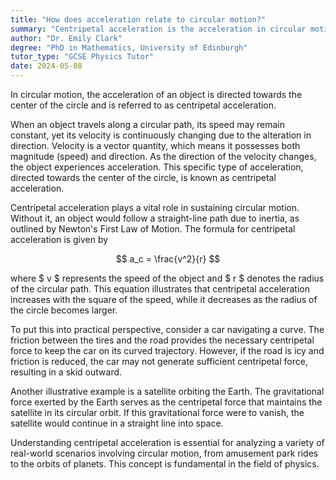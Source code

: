 ```yaml
---
title: "How does acceleration relate to circular motion?"
summary: "Centripetal acceleration is the acceleration in circular motion, directed towards the center of the circle, essential for maintaining an object's circular path."
author: "Dr. Emily Clark"
degree: "PhD in Mathematics, University of Edinburgh"
tutor_type: "GCSE Physics Tutor"
date: 2024-05-08
---
```


In circular motion, the acceleration of an object is directed towards the center of the circle and is referred to as centripetal acceleration.

When an object travels along a circular path, its speed may remain constant, yet its velocity is continuously changing due to the alteration in direction. Velocity is a vector quantity, which means it possesses both magnitude (speed) and direction. As the direction of the velocity changes, the object experiences acceleration. This specific type of acceleration, directed towards the center of the circle, is known as centripetal acceleration.

Centripetal acceleration plays a vital role in sustaining circular motion. Without it, an object would follow a straight-line path due to inertia, as outlined by Newton's First Law of Motion. The formula for centripetal acceleration is given by 

$$ 
a_c = \frac{v^2}{r} 
$$ 

where $ v $ represents the speed of the object and $ r $ denotes the radius of the circular path. This equation illustrates that centripetal acceleration increases with the square of the speed, while it decreases as the radius of the circle becomes larger.

To put this into practical perspective, consider a car navigating a curve. The friction between the tires and the road provides the necessary centripetal force to keep the car on its curved trajectory. However, if the road is icy and friction is reduced, the car may not generate sufficient centripetal force, resulting in a skid outward.

Another illustrative example is a satellite orbiting the Earth. The gravitational force exerted by the Earth serves as the centripetal force that maintains the satellite in its circular orbit. If this gravitational force were to vanish, the satellite would continue in a straight line into space.

Understanding centripetal acceleration is essential for analyzing a variety of real-world scenarios involving circular motion, from amusement park rides to the orbits of planets. This concept is fundamental in the field of physics.
    